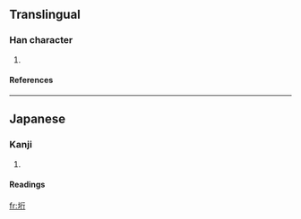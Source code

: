 ==Translingual==
===Han character===
{{Han char|rn=32|rad=土|as=06|sn=9|four=|canj=土竹人弓 (GHON)}}
# {{defn|Han}}
====References====
{{Han ref|kx=0228.291|hdz=10440.021|uh=57B3|ud=22451}}
----
==Japanese==
===Kanji===
{{ja-kanji|grade=|rs=土06}}
# {{defn|Japanese}} 
====Readings====
{{ja-readings|on=|kun=[[がけ]] (gake)}}




[[fr:垳]]